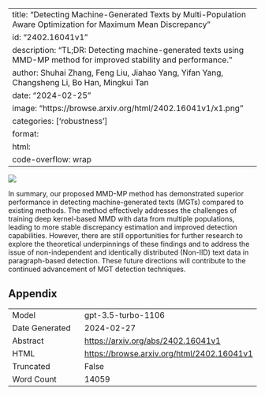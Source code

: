 
---
title: "Detecting Machine-Generated Texts by Multi-Population Aware Optimization for Maximum Mean Discrepancy"
id: "2402.16041v1"
description: "TL;DR: Detecting machine-generated texts using MMD-MP method for improved stability and performance."
author: Shuhai Zhang, Feng Liu, Jiahao Yang, Yifan Yang, Changsheng Li, Bo Han, Mingkui Tan
date: "2024-02-25"
image: "https://browse.arxiv.org/html/2402.16041v1/x1.png"
categories: ['robustness']
format:
  html:
    code-overflow: wrap
---

![](https://browse.arxiv.org/html/2402.16041v1/x1.png)

In summary, our proposed MMD-MP method has demonstrated superior performance in detecting machine-generated texts (MGTs) compared to existing methods. The method effectively addresses the challenges of training deep kernel-based MMD with data from multiple populations, leading to more stable discrepancy estimation and improved detection capabilities. However, there are still opportunities for further research to explore the theoretical underpinnings of these findings and to address the issue of non-independent and identically distributed (Non-IID) text data in paragraph-based detection. These future directions will contribute to the continued advancement of MGT detection techniques.

## Appendix

|          |          |
|----------|----------|
| Model     | gpt-3.5-turbo-1106       |
| Date Generated     | 2024-02-27       |
| Abstract | [https://arxiv.org/abs/2402.16041v1](https://arxiv.org/abs/2402.16041v1)        |
| HTML     | [https://browse.arxiv.org/html/2402.16041v1](https://browse.arxiv.org/html/2402.16041v1)       |
| Truncated       | False       |
| Word Count       | 14059       |